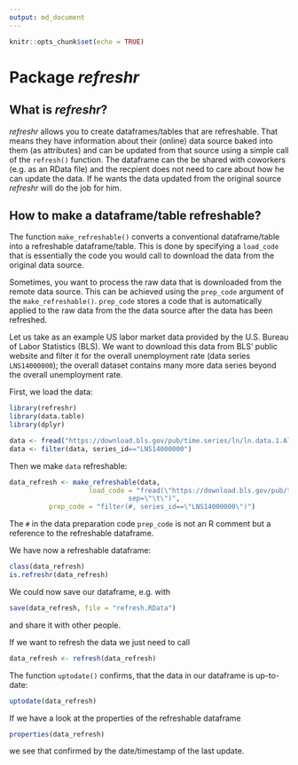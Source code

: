 ```yaml
---
output: md_document
---
```


```r
knitr::opts_chunk$set(echo = TRUE)
```


# Package *refreshr*

## What is *refreshr*?

*refreshr* allows you to create dataframes/tables that are refreshable. That means they have information about their (online) data source baked into them (as attributes) and can be updated from that source using a simple call of the `refresh()` function. The dataframe can the be shared with coworkers (e.g. as an RData file) and the recpient does not need to care about how he can update the data. If he wants the data updated from the original source *refreshr* will do the job for him. 


## How to make a dataframe/table refreshable?

The function `make_refreshable()` converts a conventional dataframe/table into a refreshable dataframe/table. This is done by specifying a `load_code` that is essentially the code you would call to download the data from the original data source.

Sometimes, you want to process the raw data that is downloaded from the remote data source. This can be achieved using the `prep_code` argument of the `make_refreshable()`. `prep_code` stores a code that is automatically applied to the raw data from the the data source after the data has been refreshed.

Let us take as an example US labor market data provided by the U.S. Bureau of Labor Statistics (BLS). We want to download this data from BLS' public website and filter it for the overall unemployment rate (data series `LNS14000000`); the overall dataset contains many more data series beyond the overall unemployment rate.

First, we load the data:

```r
library(refreshr)
library(data.table)
library(dplyr)

data <- fread("https://download.bls.gov/pub/time.series/ln/ln.data.1.AllData", sep="\t")
data <- filter(data, series_id=="LNS14000000")
```

Then we make `data` refreshable:

```r
data_refresh <- make_refreshable(data,
					load_code = "fread(\"https://download.bls.gov/pub/time.series/ln/ln.data.1.AllData\", 
					          sep=\"\t\")",
          prep_code = "filter(#, series_id==\"LNS14000000\")")
```

The `#` in the data preparation code `prep_code` is not an R comment but a reference to the refreshable dataframe.

We have now a refreshable dataframe:
```r
class(data_refresh)
is.refreshr(data_refresh)
```

We could now save our dataframe, e.g. with
```r
save(data_refresh, file = "refresh.RData")
```
and share it with other people.

If we want to refresh the data we just need to call
```r
data_refresh <- refresh(data_refresh)
```

The function `uptodate()` confirms, that the data in our dataframe is up-to-date:
```r
uptodate(data_refresh)
```

If we have a look at the properties of the refreshable dataframe
```r
properties(data_refresh)
```
we see that confirmed by the date/timestamp of the last update.